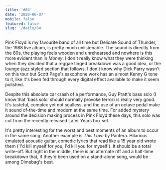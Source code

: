 ```yaml
---
title: '#84'
date: '2020-06-07'
mobile: false
featured: false
slug: '/daily/84'
---
```


Pink Floyd is my favourite band of all time but Delicate Sound of Thunder, the 1988 live album, is pretty much unlistenable. The sound is directly from the 80s, the playing feels wooden and unrehearsed and nowhere is this more evident than in _Money_. I don't really know what they were thinking when they decided that a reggae tinged breakdown was a good idea, or the lounge-jazz styled section that follows. I don't know why Dick Parry wasn't on this tour but Scott Page's saxophone work has an almost Kenny G tone to it, like it's been fed through every digital effect available to make it seem polished.

Despite this absolute car crash of a performance, Guy Pratt's bass solo (I know that 'bass solo' should normally provoke terror) is really very good. It's tasteful, complex yet not soulless, and the use of an octave pedal make it sound of-the-time and modern at the same time. For added mystery around the decision making process in Pink Floyd these days, this solo was cut from the recently released Later Years box set.

It's pretty interesting for the worst and best moments of an album to occur in the same song. Another example is _This Love_ by Pantera. Hilarious emulated acoustic guitar, comedic lyrics that read like a 15 year old wrote them ('I'd kill myself for you, I'd kill you for myself'). It should be a total write-off. But right in the middle, there is an alternate riff and a half-time breakdown that, if they'd been used on a stand-alone song, would be among Dimebag's best.
